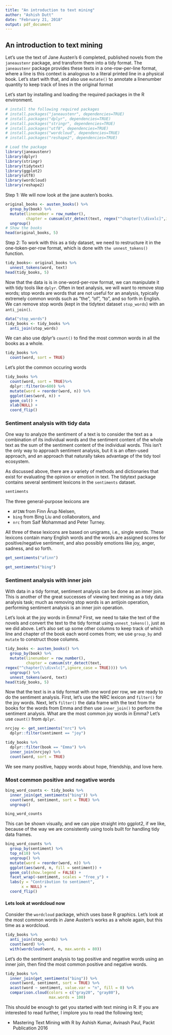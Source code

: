 ```yaml
---
title: "An introduction to text mining"
author: "Ashish Dutt"
date: "February 21, 2018"
output: pdf_document
---
```


## An introduction to text mining
Let’s use the text of Jane Austen’s 6 completed, published novels from the `janeaustenr` package, and transform them into a tidy format. The `janeaustenr` package provides these texts in a one-row-per-line format, where a line is this context is analogous to a literal printed line in a physical book. Let’s start with that, and also use `mutate()` to annotate a linenumber quantity to keep track of lines in the original format

Let's start by installing and loading the required packages in the R environment.
```r
# install the following required packages
# install.packages("janeaustenr", dependencies=TRUE)
# install.packages("dplyr", dependencies=TRUE)
# install.packages("stringr", dependencies=TRUE)
# install.packages("utf8", dependencies=TRUE)
# install.packages("wordcloud", dependencies=TRUE)
# install.packages("reshape2", dependencies=TRUE)

# Load the package 
library(janeaustenr)
library(dplyr)
library(stringr)
library(tidytext)
library(ggplot2)
library(utf8)
library(wordcloud)
library(reshape2)
```
Step 1: We will now look at the jane austen's books.
```r
original_books <- austen_books() %>%
  group_by(book) %>%
  mutate(linenumber = row_number(),
         chapter = cumsum(str_detect(text, regex("^chapter[\\divxlc]",ignore_case = TRUE)))) %>%
  ungroup()
# Show the books
head(original_books, 5)
```
Step 2: To work with this as a tidy dataset, we need to restructure it in the one-token-per-row format, which is done with `the unnest_tokens()` function.
```r
tidy_books<- original_books %>%
  unnest_tokens(word, text)
head(tidy_books, 5)

```
Now that the data is is in one-word-per-row format, we can manipulate it with tidy tools like `dplyr`. Often in text analysis, we will want to remove stop words; stop words are words that are not useful for an analysis, typically extremely common words such as “the”, “of”, “to”, and so forth in English. We can remove stop words (kept in the tidytext dataset `stop_words`) with an `anti_join()`.
```r
data("stop_words")
tidy_books <- tidy_books %>%
  anti_join(stop_words)
```
We can also use dplyr’s `count()` to find the most common words in all the books as a whole.
```r
tidy_books %>%
  count(word, sort = TRUE) 
```
Let's plot the common occuring words
```r
tidy_books %>%
  count(word, sort = TRUE)%>%
  dplyr::filter(n>600) %>%
  mutate(word = reorder(word, n)) %>%
  ggplot(aes(word, n)) +
  geom_col() +
  xlab(NULL) +
  coord_flip()
```

### Sentiment analysis with tidy data
One way to analyze the sentiment of a text is to consider the text as a combination of its individual words and the sentiment content of the whole text as the sum of the sentiment content of the individual words. This isn’t the only way to approach sentiment analysis, but it is an often-used approach, and an approach that naturally takes advantage of the tidy tool ecosystem.

As discussed above, there are a variety of methods and dictionaries that exist for evaluating the opinion or emotion in text. The tidytext package contains several sentiment lexicons in the `sentiments` dataset.

```r
sentiments
```
The three general-purpose lexicons are

- `AFINN` from Finn Årup Nielsen,
- `bing` from Bing Liu and collaborators, and
- `nrc` from Saif Mohammad and Peter Turney.

All three of these lexicons are based on unigrams, i.e., single words. These lexicons contain many English words and the words are assigned scores for positive/negative sentiment, and also possibly emotions like joy, anger, sadness, and so forth. 

```r
get_sentiments("afinn")
```
```r
get_sentiments("bing")
```
### Sentiment analysis with inner join
With data in a tidy format, sentiment analysis can be done as an inner join. This is another of the great successes of viewing text mining as a tidy data analysis task; much as removing stop words is an antijoin operation, performing sentiment analysis is an inner join operation.

Let's look at the joy words in Emma? First, we need to take the text of the novels and convert the text to the tidy format using `unnest_tokens()`, just as we did above. Let’s also set up some other columns to keep track of which line and chapter of the book each word comes from; we use `group_by` and `mutate` to construct those columns.

```r
tidy_books <- austen_books() %>%
  group_by(book) %>%
  mutate(linenumber = row_number(),
         chapter = cumsum(str_detect(text,
regex("^chapter[\\divxlc]",ignore_case = TRUE)))) %>%
  ungroup() %>%
  unnest_tokens(word, text)
head(tidy_books, 5)
```

Now that the text is in a tidy format with one word per row, we are ready to do the sentiment analysis. First, let’s use the NRC lexicon and `filter()` for the joy words. Next, let’s `filter()` the data frame with the text from the books for the words from Emma and then use `inner_join()` to perform the sentiment analysis. What are the most common joy words in Emma? Let’s use `count()` from `dplyr`.

```r
nrcjoy <- get_sentiments("nrc") %>% 
  dplyr::filter(sentiment == "joy")

tidy_books %>%
  dplyr::filter(book == "Emma") %>%
  inner_join(nrcjoy) %>%
  count(word, sort = TRUE)

```
We see many positive, happy words about hope, friendship, and love here.

### Most common positive and negative words
```r
bing_word_counts <- tidy_books %>%
  inner_join(get_sentiments("bing")) %>%
  count(word, sentiment, sort = TRUE) %>%
  ungroup()

bing_word_counts
```
This can be shown visually, and we can pipe straight into ggplot2, if we like, because of the way we are consistently using tools built for handling tidy data frames.

```r
bing_word_counts %>%
  group_by(sentiment) %>%
  top_n(10) %>%
  ungroup() %>%
  mutate(word = reorder(word, n)) %>%
  ggplot(aes(word, n, fill = sentiment)) +
  geom_col(show.legend = FALSE) +
  facet_wrap(~sentiment, scales = "free_y") +
  labs(y = "Contribution to sentiment",
       x = NULL) +
  coord_flip()
```
#### Lets look at wordcloud now

Consider the `wordcloud` package, which uses base R graphics. Let’s look at the most common words in Jane Austen’s works as a whole again, but this time as a wordcloud.
```r
tidy_books %>%
  anti_join(stop_words) %>%
  count(word) %>%
  with(wordcloud(word, n, max.words = 80))
```
Let’s do the sentiment analysis to tag positive and negative words using an inner join, then find the most common positive and negative words. 
```r
tidy_books %>%
  inner_join(get_sentiments("bing")) %>%
  count(word, sentiment, sort = TRUE) %>%
  acast(word ~ sentiment, value.var = "n", fill = 0) %>%
  comparison.cloud(colors = c("gray20", "gray80"),
                   max.words = 100)

```

This should be enough to get you started with text mining in R. If you are interested to read further, I implore you to read the following text;

- Mastering Text Mining with R by Ashish Kumar, Avinash Paul, Packt Publication 2016

